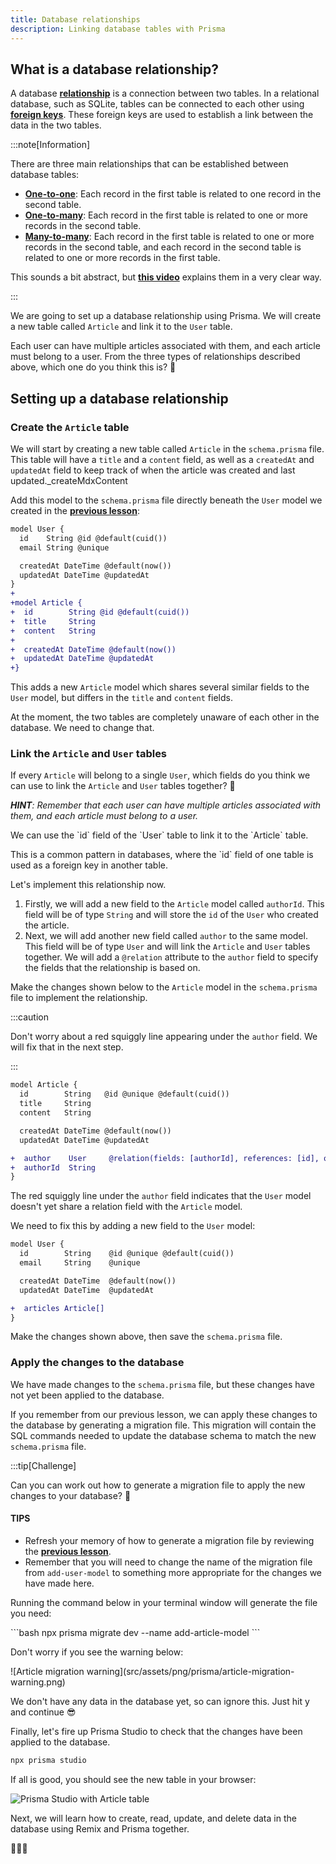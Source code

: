 ```yaml
---
title: Database relationships
description: Linking database tables with Prisma
---
```



## What is a database relationship?

A database [**relationship**](https://www.prisma.io/docs/orm/prisma-schema/data-model/relations) is a connection between two tables. In a relational database, such as SQLite, tables can be connected to each other using [**foreign keys**](https://www.prisma.io/docs/orm/prisma-schema/data-model/relations#relational-databases). These foreign keys are used to establish a link between the data in the two tables.

:::note[Information]

There are three main relationships that can be established between database tables:

- [**One-to-one**](https://www.prisma.io/docs/orm/prisma-schema/data-model/relations/one-to-one-relations): Each record in the first table is related to one record in the second table.
- [**One-to-many**](https://www.prisma.io/docs/orm/prisma-schema/data-model/relations/one-to-many-relations): Each record in the first table is related to one or more records in the second table.
- [**Many-to-many**](https://www.prisma.io/docs/orm/prisma-schema/data-model/relations/many-to-many-relations): Each record in the first table is related to one or more records in the second table, and each record in the second table is related to one or more records in the first table.

This sounds a bit abstract, but [**this video**](https://youtu.be/fpBYj55-zd8?si=nLyBxsfkBVdPzqKL) explains them in a very clear way.

:::

We are going to set up a database relationship using Prisma. We will create a new table called `Article` and link it to the `User` table.

Each user can have multiple articles associated with them, and each article must belong to a user. From the three types of relationships described above, which one do you think this is? 🤔

## Setting up a database relationship

### Create the `Article` table

We will start by creating a new table called `Article` in the `schema.prisma` file. This table will have a `title` and a `content` field, as well as a `createdAt` and `updatedAt` field to keep track of when the article was created and last updated._createMdxContent

Add this model to the `schema.prisma` file directly beneath the `User` model we created in the [**previous lesson**](/code-monster/guides/prisma/prisma-schema):

```diff lang="tsx" title="prisma/schema.prisma"
model User {
  id    String @id @default(cuid())
  email String @unique

  createdAt DateTime @default(now())
  updatedAt DateTime @updatedAt
}
+
+model Article {
+  id        String @id @default(cuid())
+  title     String
+  content   String
+
+  createdAt DateTime @default(now())
+  updatedAt DateTime @updatedAt
+}
```

This adds a new `Article` model which shares several similar fields to the `User` model, but differs in the `title` and `content` fields.

At the moment, the two tables are completely unaware of each other in the database. We need to change that.

### Link the `Article` and `User` tables

If every `Article` will belong to a single `User`, which fields do you think we can use to link the `Article` and `User` tables together? 🤔

***HINT**: Remember that each user can have multiple articles associated with them, and each article must belong to a user.*

<MonsterDetails>
  <div>
    <p>We can use the `id` field of the `User` table to link it to the `Article` table.</p>
    <p>This is a common pattern in databases, where the `id` field of one table is used as a foreign key in another table.</p>
  </div>
</MonsterDetails>

Let's implement this relationship now.

1. Firstly, we will add a new field to the `Article` model called `authorId`. This field will be of type `String` and will store the `id` of the `User` who created the article.
2. Next, we will add another new field called `author` to the same model. This field will be of type `User` and will link the `Article` and `User` tables together. We will add a `@relation` attribute to the `author` field to specify the fields that the relationship is based on.

Make the changes shown below to the `Article` model in the `schema.prisma` file to implement the relationship.

:::caution

Don't worry about a red squiggly line appearing under the `author` field. We will fix that in the next step.

:::

```diff lang="tsx" title="prisma/schema.prisma"
model Article {
  id        String   @id @unique @default(cuid())
  title     String
  content   String

  createdAt DateTime @default(now())
  updatedAt DateTime @updatedAt

+  author    User     @relation(fields: [authorId], references: [id], onDelete: Cascade, onUpdate: Cascade)
+  authorId  String
}
```

The red squiggly line under the `author` field indicates that the `User` model doesn't yet share a relation field with the `Article` model.

We need to fix this by adding a new field to the `User` model:

```diff lang="tsx" title="prisma/schema.prisma"
model User {
  id        String    @id @unique @default(cuid())
  email     String    @unique

  createdAt DateTime  @default(now())
  updatedAt DateTime  @updatedAt

+  articles Article[]
}
```

Make the changes shown above, then save the `schema.prisma` file.

### Apply the changes to the database

We have made changes to the `schema.prisma` file, but these changes have not yet been applied to the database.

If you remember from our previous lesson, we can apply these changes to the database by generating a migration file. This migration will contain the SQL commands needed to update the database schema to match the new `schema.prisma` file.

:::tip[Challenge]

Can you can work out how to generate a migration file to apply the new changes to your database? 🤔

#### TIPS

- Refresh your memory of how to generate a migration file by reviewing the [**previous lesson**](http://localhost:4321/code-monster/guides/prisma/prisma-schema#creating-a-migration-file).
- Remember that you will need to change the name of the migration file from `add-user-model` to something more appropriate for the changes we have made here.

<MonsterDetails>
  <div>
    <p>Running the command below in your terminal window will generate the file you need:</p>
    ```bash
    npx prisma migrate dev --name add-article-model
    ```
    <p>Don't worry if you see the warning below:</p>
    ![Article migration warning](src/assets/png/prisma/article-migration-warning.png)
    <p>We don't have any data in the database yet, so can ignore this. Just hit <MonsterKbd>y</MonsterKbd> and continue 😎</p>
  </div>
</MonsterDetails>

Finally, let's fire up Prisma Studio to check that the changes have been applied to the database.

```bash
npx prisma studio
```

If all is good, you should see the new table in your browser:

![Prisma Studio with Article table](src/assets/png/prisma/prisma-studio-article-table.png)

Next, we will learn how to create, read, update, and delete data in the database using Remix and Prisma together.

🚀🚀🚀
